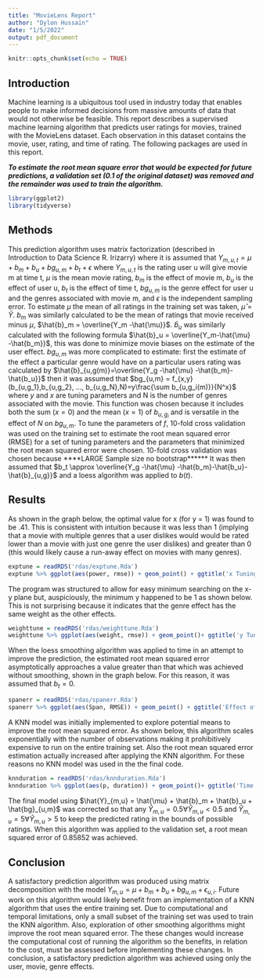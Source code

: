 ```yaml
---
title: "MovieLens Report"
author: "Dylon Hussain"
date: "1/5/2022"
output: pdf_document
---
```


```r
knitr::opts_chunk$set(echo = TRUE)
```
## Introduction
Machine learning is a ubiquitous tool used in industry today that enables people to make informed decisions from massive amounts of data that would not otherwise be feasible. This report describes a supervised machine learning algorithm that predicts user ratings for movies, trained with the MovieLens dataset. Each observation in this dataset contains the movie, user, rating, and time of rating. The following packages are used in this report.

***To estimate the root mean square error that would be expected for future predictions, a validation set (0.1 of the original dataset) was removed and the remainder was used to train the algorithm.***

```r
library(ggplot2)
library(tidyverse)
```

## Methods
This prediction algorithm uses matrix factorization (described in Introduction to Data Science R. Irizarry) where it is assumed that
$Y_{m,u,t} = \mu + b_m + b_u + bg_{u,m} + b_t + \epsilon$ where $Y_{m,u,t}$ is the  rating user u will give movie m at time t, $\mu$ is the mean movie rating, $b_m$ is the effect of movie m, $b_u$ is the effect of user u, $b_t$ is the effect of time t, $bg_{u,m}$ is the genre effect for user u and the genres associated with movie m, and $\epsilon$ is the independent sampling error. To estimate $\mu$ the mean of all ratings in the training set was taken, $\hat{\mu} = \bar{Y}$. $b_m$ was similarly calculated to be the mean of ratings that movie received minus $\mu$, $\hat{b}_m =  \overline{Y_m -\hat{\mu}}$. $\hat{b}_u$ was similarly calculated with the following formula $\hat{b}_u =  \overline{Y_m-\hat{\mu} -\hat{b_m}}$, this was done to minimize movie biases on the estimate of the user effect. $bg_{u,m}$ was more complicated to estimate: first the estimate of the effect a particular genre would have on a particular users rating was calculated by $\hat{b}_{u,g(m)}=\overline{Y_g -\hat{\mu} -\hat{b_m}-\hat{b_u}}$ then it was assumed that $bg_{u,m} = f_{x,y}(b_{u,g_1},b_{u,g_2}, ..., b_{u,g_N},N)=y\frac{\sum b_{u,g_i(m)}}{N^x}$ where $y$ and $x$ are tuning parameters and N is the number of genres associated with the movie. This function was chosen because it includes both the sum ($x = 0$) and the mean ($x = 1$) of $b_{u,g_i}$ and is versatile in the effect of $N$ on $bg_{u,m}$. To tune the parameters of $f$, 10-fold cross validation was used on the training set to estimate the root mean squared error (RMSE) for a set of tuning parameters and the parameters that minimized the root mean squared error were chosen. 10-fold cross validation was chosen because ****LARGE Sample size no bootstrap******
It was then assumed that $b_t \approx  \overline{Y_g -\hat{\mu} -\hat{b_m}-\hat{b_u}-\hat{b}_{u,g}}$ and a loess algorithm was applied to $b(t)$. 





## Results

As shown in the graph below, the optimal value for x (for y = 1) was found to be .41. This is consistent with intuition because it was less than 1 (implying that a movie with multiple genres that a user dislikes would would be rated lower than a movie with just one genre the user dislikes) and greater than 0 (this would likely cause a run-away effect on movies with many genres).

```r
exptune = readRDS('rdas/exptune.Rda')
exptune %>% ggplot(aes(power, rmse)) + geom_point() + ggtitle('x Tuning Results')+ xlab('x') + ylab('RMSE')
```
The program was structured to allow for easy minimum searching on the x-y plane but, auspiciously, the minimum y happened to be 1 as shown below. This is not surprising because it indicates that the genre effect has the same weight as the other effects. 

```r
weighttune = readRDS('rdas/weighttune.Rda')
weighttune %>% ggplot(aes(weight, rmse)) + geom_point()+ ggtitle('y Tuning Results') + xlab('y') + ylab('RMSE')
```

When the loess smoothing algorithm was applied to time in an attempt to improve the prediction, the estimated root mean squared error asymptotically approaches a value greater than that which was achieved without smoothing, shown in the graph below. For this reason, it was assumed that $b_t=0$.

```r
spanerr = readRDS('rdas/spanerr.Rda')
spanerr %>% ggplot(aes(Span, RMSE)) + geom_point() + ggtitle('Effect of Span on RMSE')
```

A KNN model was initially implemented to explore potential means to improve the root mean squared error. As shown below, this algorithm scales exponentially with the number of observations making it prohibitively expensive to run on the entire training set. Also the root mean squared error estimation actually increased after applying the KNN algorithm. For these reasons no KNN model was used in the the final code.

```r
knnduration = readRDS('rdas/knnduration.Rda')
knnduration %>% ggplot(aes(p, duration)) + geom_point()+ ggtitle('Time Required to Fit KNN Model to Subsets')+ xlab('Fraction of Training Set') + ylab('Duration (s)')
```

The final model using $\hat{Y}_{m,u} = \hat{\mu} + \hat{b}_m + \hat{b}_u + \hat{bg}_{u,m}$ was corrected so that any $\hat{Y}_{m,u} = 0.5 \forall \hat{Y}_{m,u}<0.5$ and $\hat{Y}_{m,u} = 5 \forall \hat{Y}_{m,u}>5$ to keep the predicted rating in the bounds of possible ratings. When this algorithm was applied to the validation set, a root mean squared error of 0.85852 was achieved. 

## Conclusion
A satisfactory prediction algorithm was produced using matrix decomposition with the model $Y_{m,u} = \mu + b_m + b_u + bg_{u,m} + \epsilon_{u,i}$. Future work on this  algorithm would likely benefit from an implementation of a KNN algorithm that uses the entire training set. Due to computational and temporal limitations, only a small subset of the training set was used to train the KNN algorithm. Also, exploration of other smoothing algorithms might improve the root mean squared error. The these changes would increase the computational cost of running the algorithm so the benefits, in relation to the cost, must be assessed before implementing these changes. In conclusion, a satisfactory prediction algorithm was achieved using only the user, movie, genre effects. 
